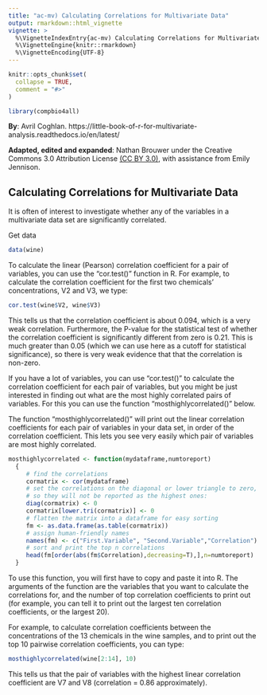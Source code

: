 ```yaml
---
title: "ac-mv) Calculating Correlations for Multivariate Data"
output: rmarkdown::html_vignette
vignette: >
  %\VignetteIndexEntry{ac-mv) Calculating Correlations for Multivariate Data}
  %\VignetteEngine{knitr::rmarkdown}
  %\VignetteEncoding{UTF-8}
---
```


```r
knitr::opts_chunk$set(
  collapse = TRUE,
  comment = "#>"
)
```

```r
library(compbio4all)
```

**By**: Avril Coghlan.
https://little-book-of-r-for-multivariate-analysis.readthedocs.io/en/latest/


**Adapted, edited and expanded**: Nathan Brouwer under the Creative Commons 3.0 Attribution License [(CC BY 3.0)](https://creativecommons.org/licenses/by/3.0/), with assistance from Emily Jennison.


## Calculating Correlations for Multivariate Data

It is often of interest to investigate whether any of the variables in a multivariate data set are significantly correlated.

Get data
```r
data(wine)
```


To calculate the linear (Pearson) correlation coefficient for a pair of variables, you can use the “cor.test()” function in R. For example, to calculate the correlation coefficient for the first two chemicals’ concentrations, V2 and V3, we type:

```r
cor.test(wine$V2, wine$V3)
```

This tells us that the correlation coefficient is about 0.094, which is a very weak correlation. Furthermore, the P-value for the statistical test of whether the correlation coefficient is significantly different from zero is 0.21. This is much greater than 0.05 (which we can use here as a cutoff for statistical significance), so there is very weak evidence that that the correlation is non-zero.

If you have a lot of variables, you can use “cor.test()” to calculate the correlation coefficient for each pair of variables, but you might be just interested in finding out what are the most highly correlated pairs of variables. For this you can use the function “mosthighlycorrelated()” below.

The function “mosthighlycorrelated()” will print out the linear correlation coefficients for each pair of variables in your data set, in order of the correlation coefficient. This lets you see very easily which pair of variables are most highly correlated.

```r
mosthighlycorrelated <- function(mydataframe,numtoreport)
  {
     # find the correlations
     cormatrix <- cor(mydataframe)
     # set the correlations on the diagonal or lower triangle to zero,
     # so they will not be reported as the highest ones:
     diag(cormatrix) <- 0
     cormatrix[lower.tri(cormatrix)] <- 0
     # flatten the matrix into a dataframe for easy sorting
     fm <- as.data.frame(as.table(cormatrix))
     # assign human-friendly names
     names(fm) <- c("First.Variable", "Second.Variable","Correlation")
     # sort and print the top n correlations
     head(fm[order(abs(fm$Correlation),decreasing=T),],n=numtoreport)
  }
```

To use this function, you will first have to copy and paste it into R. The arguments of the function are the variables that you want to calculate the correlations for, and the number of top correlation coefficients to print out (for example, you can tell it to print out the largest ten correlation coefficients, or the largest 20).

For example, to calculate correlation coefficients between the concentrations of the 13 chemicals in the wine samples, and to print out the top 10 pairwise correlation coefficients, you can type:

```r
mosthighlycorrelated(wine[2:14], 10)

```

This tells us that the pair of variables with the highest linear correlation coefficient are V7 and V8 (correlation = 0.86 approximately).
